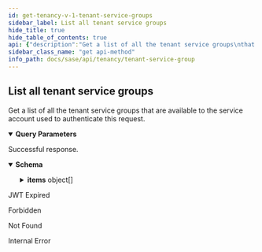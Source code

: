 ```yaml
---
id: get-tenancy-v-1-tenant-service-groups
sidebar_label: List all tenant service groups
hide_title: true
hide_table_of_contents: true
api: {"description":"Get a list of all the tenant service groups\nthat are available to the service account used to\nauthenticate this request.\n","operationId":"get-tenancy-v1-tenant_service_groups","parameters":[{"description":"Indicates whether the response structure lists groups in\ntheir hierarchy, or as an array of TSGs without regard to\nhierarchy. Default is false (don't show hierarchy).\n\nIf false, the order of the TSGs in the result array is not\nguaranteed.\n","in":"query","name":"hierarchy","schema":{"type":"boolean"}}],"responses":{"200":{"content":{"application/json":{"examples":{"tenant_service_groups":{"value":{"count":"5","items":[{"display_name":"Parent TSG","id":"1374575467","vertical":"High Tech"},{"display_name":"Child1","id":"1957242655","parent_id":"1374575467","support_contact":"user@example.com","vertical":"High Tech"},{"display_name":"Child2","id":"1995877003","parent_id":"1374575467","vertical":"High Tech"},{"id":"1739543876","name":"grandChild1","parent_id":"1957242655","support_contact":"user@example.com"},{"display_name":"Parent TSG 2","id":"1335787597","vertical":"Utilities & Energy"}]}},"tenant_service_groups?hierarchy=true":{"value":{"count":"5","items":[{"children":[{"children":[{"id":"1739543876","name":"grandChild1","parent_id":"1957242655","support_contact":"user@example.com"}],"display_name":"Child1","id":"1957242655","parent_id":"1374575467","support_contact":"user@example.com","vertical":"High Tech"},{"display_name":"Child2","id":"1995877003","parent_id":"1374575467","vertical":"High Tech"}],"display_name":"Parent TSG","id":"1374575467","vertical":"High Tech"},{"display_name":"Parent TSG 2","id":"1335787597","vertical":"Utilities & Energy"}]}}},"schema":{"allOf":[{"properties":{"count":{"description":"Total count of the items","type":"integer"}},"required":["count","items"],"type":"object"},{"example":{"count":1}},{"properties":{"items":{"items":{"allOf":[{"properties":{"display_name":{"description":"The tenant service group's display name.\n","example":"Example TSG","type":"string"},"id":{"allOf":[{"description":"A unique identifier.","example":"1378242802","maxLength":10,"minLength":10,"pattern":"^1[0-9]+$","readOnly":true,"type":"string"}],"description":"The tenant service group's ID.","readOnly":true},"parent_id":{"allOf":[{"allOf":[{"description":"A unique identifier.","example":"1378242802","maxLength":10,"minLength":10,"pattern":"^1[0-9]+$","readOnly":true,"type":"string"}],"example":1995877003,"readOnly":false,"type":"string"}],"description":"The TSG ID for this tenant service group's parent.\n"},"support_contact":{"description":"The email address of the person or organization that should\nbe contacted for support of this TSG.\n","example":"user@example.com","type":"string"},"vertical":{"description":"A token that identifies the business vertical supported by the SASE\nproducts managed by this TSG.\n","enum":["High Tech","Education","Manufacturing","Hospitality","Professional & Legal Services","Wholesale & Retail","Finance","Telecommunications","State & Local Government","Transportation & Logistics","Federal Government","Media & Entertainment","Nonclassifiable Establishments","Healthcare","Utilities & Energy","Insurance","Agriculture","Pharma & Life Sciences","Construction","Aerospace & Defense","Real Estate","Restaurant/Food Industry","Other"],"example":"High Tech","type":"string"}},"required":["id"],"type":"object"}],"type":"object"},"type":"array"}},"type":"object"}]}}},"description":"Successful response."},"401":{"content":{"text/plain":{"examples":{"Jwt Expired":{"value":"Jwt is expired"}}}},"description":"JWT Expired"},"403":{"content":{"application/json":{"examples":{"Forbidden":{"value":{"error":"Forbidden","message":"Forbidden","statusCode":403}}}}},"description":"Forbidden"},"404":{"content":{"application/json":{"examples":{"Tenant Service Group Not Found":{"value":{"error":"Not Found","message":"Not Found","statusCode":404}}}}},"description":"Not Found"},"500":{"content":{"application/json":{"examples":{"Internal Error":{"value":{"error":"Internal Server Error","message":"An internal server error occurred","statusCode":500}}}}},"description":"Internal Error"}},"security":[{"Bearer":[]}],"tags":["TenantServiceGroup"],"method":"get","path":"/tenancy/v1/tenant_service_groups","servers":[{"url":"https://api.sase.paloaltonetworks.com"}],"securitySchemes":{"Bearer":{"scheme":"bearer","type":"http"}},"info":{"contact":{},"description":"Manages tenant service groups.\n","title":"Tenant Service Group","version":"1.0"},"postman":{"name":"List all tenant service groups","description":{"content":"Get a list of all the tenant service groups\nthat are available to the service account used to\nauthenticate this request.\n","type":"text/plain"},"url":{"path":["tenancy","v1","tenant_service_groups"],"host":["{{baseUrl}}"],"query":[{"disabled":false,"description":{"content":"Indicates whether the response structure lists groups in\ntheir hierarchy, or as an array of TSGs without regard to\nhierarchy. Default is false (don't show hierarchy).\n\nIf false, the order of the TSGs in the result array is not\nguaranteed.\n","type":"text/plain"},"key":"hierarchy","value":""}],"variable":[]},"header":[{"key":"Accept","value":"application/json"}],"method":"GET","auth":{"type":"bearer","bearer":[{"type":"any","value":"<Bearer Token>","key":"token"}]}}}
sidebar_class_name: "get api-method"
info_path: docs/sase/api/tenancy/tenant-service-group
---
```



## List all tenant service groups



Get a list of all the tenant service groups
that are available to the service account used to
authenticate this request.


<details style={{"marginBottom":"1rem"}} data-collapsed={false} open={true}><summary style={{}}><strong>Query Parameters</strong></summary><div><ul><ParamsItem className={"paramsItem"} param={{"description":"Indicates whether the response structure lists groups in\ntheir hierarchy, or as an array of TSGs without regard to\nhierarchy. Default is false (don't show hierarchy).\n\nIf false, the order of the TSGs in the result array is not\nguaranteed.\n","in":"query","name":"hierarchy","schema":{"type":"boolean"}}}></ParamsItem></ul></div></details><div><ApiTabs><TabItem label={"200"} value={"200"}><div>

Successful response.

</div><div><MimeTabs groupId={"mime-type"}><TabItem label={"application/json"} value={"application/json"}><SchemaTabs groupId={"schema-tabs"}><TabItem label={"Schema"} value={"Schema"}><details style={{}} data-collapsed={false} open={true}><summary style={{"textAlign":"left"}}><strong>Schema</strong></summary><div style={{"textAlign":"left","marginLeft":"1rem"}}></div><ul style={{"marginLeft":"1rem"}}><SchemaItem collapsible={false} name={"count"} required={false} schemaDescription={"Total count of the items"} schemaName={"integer"} qualifierMessage={undefined} defaultValue={undefined}></SchemaItem><SchemaItem collapsible={true} className={"schemaItem"}><details style={{}}><summary style={{}}><strong>items</strong><span style={{"opacity":"0.6"}}> object[]</span></summary><div style={{"marginLeft":"1rem"}}><SchemaItem collapsible={false} name={"display_name"} required={false} schemaDescription={"The tenant service group's display name.\n"} schemaName={"string"} qualifierMessage={undefined} defaultValue={undefined}></SchemaItem><SchemaItem collapsible={false} name={"id"} required={false} schemaDescription={"The tenant service group's ID."} schemaName={"string"} qualifierMessage={"**Possible values:** `>= 10 characters` and `<= 10 characters`, Value must match regular expression `^1[0-9]+$`"} defaultValue={undefined}></SchemaItem><SchemaItem collapsible={false} name={"parent_id"} required={false} schemaDescription={"The TSG ID for this tenant service group's parent.\n"} schemaName={"string"} qualifierMessage={"**Possible values:** `>= 10 characters` and `<= 10 characters`, Value must match regular expression `^1[0-9]+$`"} defaultValue={undefined}></SchemaItem><SchemaItem collapsible={false} name={"support_contact"} required={false} schemaDescription={"The email address of the person or organization that should\nbe contacted for support of this TSG.\n"} schemaName={"string"} qualifierMessage={undefined} defaultValue={undefined}></SchemaItem><SchemaItem collapsible={false} name={"vertical"} required={false} schemaDescription={"A token that identifies the business vertical supported by the SASE\nproducts managed by this TSG.\n"} schemaName={"string"} qualifierMessage={"**Possible values:** [`High Tech`, `Education`, `Manufacturing`, `Hospitality`, `Professional & Legal Services`, `Wholesale & Retail`, `Finance`, `Telecommunications`, `State & Local Government`, `Transportation & Logistics`, `Federal Government`, `Media & Entertainment`, `Nonclassifiable Establishments`, `Healthcare`, `Utilities & Energy`, `Insurance`, `Agriculture`, `Pharma & Life Sciences`, `Construction`, `Aerospace & Defense`, `Real Estate`, `Restaurant/Food Industry`, `Other`]"} defaultValue={undefined}></SchemaItem></div></details></SchemaItem></ul></details></TabItem><TabItem label={"Example (from schema)"} value={"Example (from schema)"}><ResponseSamples responseExample={"{\n  \"count\": 1\n}"} language={"json"}></ResponseSamples></TabItem><TabItem label={"Tenant_service_groups"} value={"Tenant_service_groups"}><ResponseSamples responseExample={"{\n  \"count\": \"5\",\n  \"items\": [\n    {\n      \"display_name\": \"Parent TSG\",\n      \"id\": \"1374575467\",\n      \"vertical\": \"High Tech\"\n    },\n    {\n      \"display_name\": \"Child1\",\n      \"id\": \"1957242655\",\n      \"parent_id\": \"1374575467\",\n      \"support_contact\": \"user@example.com\",\n      \"vertical\": \"High Tech\"\n    },\n    {\n      \"display_name\": \"Child2\",\n      \"id\": \"1995877003\",\n      \"parent_id\": \"1374575467\",\n      \"vertical\": \"High Tech\"\n    },\n    {\n      \"id\": \"1739543876\",\n      \"name\": \"grandChild1\",\n      \"parent_id\": \"1957242655\",\n      \"support_contact\": \"user@example.com\"\n    },\n    {\n      \"display_name\": \"Parent TSG 2\",\n      \"id\": \"1335787597\",\n      \"vertical\": \"Utilities & Energy\"\n    }\n  ]\n}"} language={"json"}></ResponseSamples></TabItem><TabItem label={"Tenant_service_groups?hierarchy=true"} value={"Tenant_service_groups?hierarchy=true"}><ResponseSamples responseExample={"{\n  \"count\": \"5\",\n  \"items\": [\n    {\n      \"children\": [\n        {\n          \"children\": [\n            {\n              \"id\": \"1739543876\",\n              \"name\": \"grandChild1\",\n              \"parent_id\": \"1957242655\",\n              \"support_contact\": \"user@example.com\"\n            }\n          ],\n          \"display_name\": \"Child1\",\n          \"id\": \"1957242655\",\n          \"parent_id\": \"1374575467\",\n          \"support_contact\": \"user@example.com\",\n          \"vertical\": \"High Tech\"\n        },\n        {\n          \"display_name\": \"Child2\",\n          \"id\": \"1995877003\",\n          \"parent_id\": \"1374575467\",\n          \"vertical\": \"High Tech\"\n        }\n      ],\n      \"display_name\": \"Parent TSG\",\n      \"id\": \"1374575467\",\n      \"vertical\": \"High Tech\"\n    },\n    {\n      \"display_name\": \"Parent TSG 2\",\n      \"id\": \"1335787597\",\n      \"vertical\": \"Utilities & Energy\"\n    }\n  ]\n}"} language={"json"}></ResponseSamples></TabItem></SchemaTabs></TabItem></MimeTabs></div></TabItem><TabItem label={"401"} value={"401"}><div>

JWT Expired

</div><div><MimeTabs groupId={"mime-type"}><TabItem label={"text/plain"} value={"text/plain"}><SchemaTabs groupId={"schema-tabs"}><TabItem label={" Jwt  Expired"} value={" Jwt  Expired"}><ResponseSamples responseExample={"Jwt is expired"} language={"shell"}></ResponseSamples></TabItem></SchemaTabs></TabItem></MimeTabs></div></TabItem><TabItem label={"403"} value={"403"}><div>

Forbidden

</div><div><MimeTabs groupId={"mime-type"}><TabItem label={"application/json"} value={"application/json"}><SchemaTabs groupId={"schema-tabs"}><TabItem label={" Forbidden"} value={" Forbidden"}><ResponseSamples responseExample={"{\n  \"error\": \"Forbidden\",\n  \"message\": \"Forbidden\",\n  \"statusCode\": 403\n}"} language={"json"}></ResponseSamples></TabItem></SchemaTabs></TabItem></MimeTabs></div></TabItem><TabItem label={"404"} value={"404"}><div>

Not Found

</div><div><MimeTabs groupId={"mime-type"}><TabItem label={"application/json"} value={"application/json"}><SchemaTabs groupId={"schema-tabs"}><TabItem label={" Tenant  Service  Group  Not  Found"} value={" Tenant  Service  Group  Not  Found"}><ResponseSamples responseExample={"{\n  \"error\": \"Not Found\",\n  \"message\": \"Not Found\",\n  \"statusCode\": 404\n}"} language={"json"}></ResponseSamples></TabItem></SchemaTabs></TabItem></MimeTabs></div></TabItem><TabItem label={"500"} value={"500"}><div>

Internal Error

</div><div><MimeTabs groupId={"mime-type"}><TabItem label={"application/json"} value={"application/json"}><SchemaTabs groupId={"schema-tabs"}><TabItem label={" Internal  Error"} value={" Internal  Error"}><ResponseSamples responseExample={"{\n  \"error\": \"Internal Server Error\",\n  \"message\": \"An internal server error occurred\",\n  \"statusCode\": 500\n}"} language={"json"}></ResponseSamples></TabItem></SchemaTabs></TabItem></MimeTabs></div></TabItem></ApiTabs></div>
      